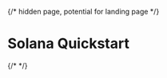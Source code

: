 {/* hidden page, potential for landing page */}


# Solana Quickstart

<div className="grid w-full grid-cols-1 gap-4 lg:grid-cols-3">
  <div className="lg:col-start-2">
    <CustomCard
      href="/quickstart"
      title="Quick Start"
      description="Start here"
    />
  </div>
  {/* <CustomCard href="/guides" title="Guides" description="More stuff" /> */}
</div>
